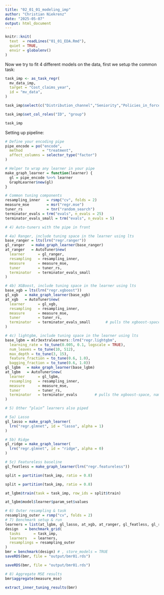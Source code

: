 ```yaml
---
title: "02_01_01_modeling_imp"
author: "Christian Niekrenz"
date: "2025-05-07"
output: html_document
---
```


```r
knitr::knit(
  text  = readLines("01_01_EDA.Rmd"),
  quiet = TRUE,
  envir = globalenv()
)
```

Now we try to fit 4 different models on the data, first we setup the common task:
```r
task_imp <- as_task_regr(
  mv_data_imp,
  target = "Cost_claims_year",
  id = "mv_data",
)

task_imp$select(c("Distribution_channel","Seniority","Policies_in_force","Max_policies","Max_products","Payment","N_claims_history","R_Claims_history","Type_risk","Area","Second_driver","Power","Cylinder_capacity","Value_vehicle","N_doors","Type_fuel","Weight","Age","Age_driving_licence","Vehicle_age","Exposure", "ID"))

task_imp$set_col_roles("ID", "group")

task_imp
```
Setting up pipeline:
```r
# Define your encoding pipe
pipe_encode = po("encode",
  method         = "treatment",
  affect_columns = selector_type("factor")
)

# Helper to wrap any learner in your pipe
make_graph_learner = function(learner) {
  gl = pipe_encode %>>% learner
  GraphLearner$new(gl)
}
```


```r
# Common tuning components
resampling_inner   = rsmp("cv", folds = 2)
measure_mse        = msr("regr.mse")
tuner_rs           = tnr("random_search")
terminator_evals = trm("evals", n_evals = 25)
terminator_evals_small = trm("evals", n_evals = 5)

# 4) Auto‐tuners with the pipe in front

# 4a) Ranger, include tuning space in the learner using lts
base_ranger = lts(lrn("regr.ranger"))
gl_ranger   = make_graph_learner(base_ranger)
at_ranger   = AutoTuner$new(
  learner      = gl_ranger,
  resampling   = resampling_inner,
  measure      = measure_mse,
  tuner        = tuner_rs,
  terminator   = terminator_evals_small
)

# 4b) XGBoost, include tuning space in the learner using lts
base_xgb = lts(lrn("regr.xgboost"))
gl_xgb   = make_graph_learner(base_xgb)
at_xgb   = AutoTuner$new(
  learner      = gl_xgb,
  resampling   = resampling_inner,
  measure      = measure_mse,
  tuner        = tuner_rs,
  terminator   = terminator_evals_small       # pulls the xgboost‐space, namespaced
)

# 4c) lightgbm, include tuning space in the learner using lts
base_lgbm = mlr3extralearners::lrn("regr.lightgbm",
  learning_rate = to_tune(0.005, 0.1, logscale = TRUE),
  num_leaves = to_tune(10, 512),
  max_depth = to_tune(3, 15),
  feature_fraction = to_tune(0.6, 1.0),
  bagging_fraction = to_tune(0.6, 1.0))
gl_lgbm   = make_graph_learner(base_lgbm)
at_lgbm   = AutoTuner$new(
  learner      = gl_lgbm,
  resampling   = resampling_inner,
  measure      = measure_mse,
  tuner        = tuner_rs,
  terminator   = terminator_evals        # pulls the xgboost‐space, namespaced
)

# 5) Other “plain” learners also piped

# 5a) Lasso
gl_lasso = make_graph_learner(
  lrn("regr.glmnet", id = "lasso", alpha = 1)
)

# 5b) Ridge
gl_ridge = make_graph_learner(
  lrn("regr.glmnet", id = "ridge", alpha = 0)
)

# 5c) Featureless baseline
gl_featless = make_graph_learner(lrn("regr.featureless"))
```

```r
split = partition(task_imp, ratio = 0.8)
```



```r
split = partition(task_imp, ratio = 0.8)
```

```r
at_lgbm$train(task = task_imp, row_ids = split$train)
```
```r
at_lgbm$model$learner$param_set$values
```

```r
# 6) Outer resampling & task
resampling_outer = rsmp("cv", folds = 2)
# 7) Benchmark setup & run
learners = list(at_lgbm, gl_lasso, at_xgb, at_ranger, gl_featless, gl_ridge) # gl_lasso, at_xgb, at_ranger, gl_featless, gl_ridge, at_lgbm
design   = benchmark_grid(
  tasks      = task_imp,
  learners   = learners,
  resamplings = resampling_outer
)
bmr = benchmark(design) # , store_models = TRUE
saveRDS(bmr, file = "output/bmr01.rds")
```
```r
saveRDS(bmr, file = "output/bmr01.rds")
```


```r
# 8) Aggregate MSE results
bmr$aggregate(measure_mse)
```

```r
extract_inner_tuning_results(bmr)
```







